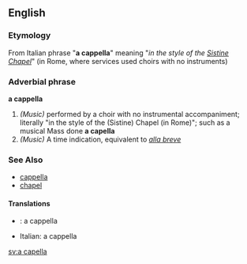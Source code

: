 ==English==

===Etymology===
From Italian phrase "'''a cappella'''" meaning "''in the style of the [[Sistine Chapel]]''" (in Rome, where services used choirs with no instruments)

===Adverbial phrase===
'''a cappella'''
#''(Music)'' performed by a choir with no instrumental accompaniment; literally "in the style of the (Sistine) Chapel (in Rome)"; such as a musical Mass done '''a capella'''
#''(Music)'' A time indication, equivalent to ''[[alla breve]]''

===See Also===
*[[cappella]]
*[[chapel]]

==== Translations ====

* {{de}}: a cappella
* Italian: a cappella

[[sv:a capella]]